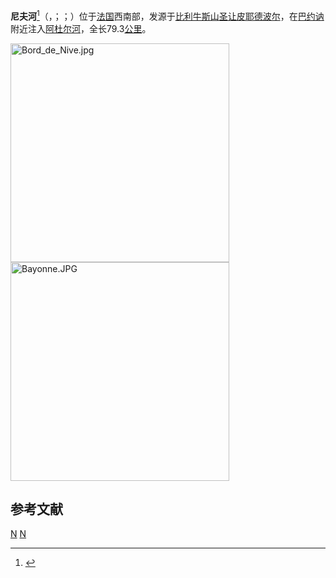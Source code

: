 {{noteTA
|G1=法国地名
|G2=单位
}}
{{Infobox river
  | name              = 尼夫河
  | native_name       = Nive
  | image             = Bayonne Reflets dans la Nive.JPG
  | image_caption     = 流经[[巴约讷|巴约讷]]的尼夫河
  | map               = Nive (rivière).png
  | map_caption       = 尼夫河流域图
  | source1_location  = [[比利牛斯山|比利牛斯山]]
  | source1_coordinates= {{coord|43|03|38|N|1|11|49|W|region:FR}}
  | mouth_location    = [[阿杜尔河|阿杜尔河]]
  | mouth_coordinates = {{coord|43|29|38|N|1|28|27|W|name=Adour-Nive|display=inline,title}}
  | progression       = {{RAdour}}
  | subdivision_type1 = [[世界政區索引|国家]]
  | subdivision_name1 = {{FR}}
  | length            = {{convert|79|km|mi|abbr=on}}
  | source1_elevation =
  | mouth_elevation   =
  | discharge1_avg    =
  | basin_size        = {{convert|1030|km2|sqmi|abbr=on}} 
}}
'''尼夫河'''<ref>{{Cite web|title=世界地名翻译大辞典|url=https://mall.cnki.net/reference/ref_search.aspx?bid=R200807101&inputText=Nive|access-date=2021-09-05|work=mall.cnki.net|archive-date=2021-09-05|archive-url=https://web.archive.org/web/20210905224112/https://mall.cnki.net/reference/ref_search.aspx?bid=R200807101&inputText=Nive|dead-url=no}}</ref>（{{lang-fr|Nive}}，{{IPA-fr|niv}}；{{lang-oc|Niva}}；{{lang-eu|Errobi}}）位于[[法国|法国]]西南部，发源于[[比利牛斯山|比利牛斯山]][[圣让皮耶德波尔|圣让皮耶德波尔]]，在[[巴约讷|巴约讷]]附近注入[[阿杜尔河|阿杜尔河]]，全长79.3[[公里|公里]]。

[[File:Bord_de_Nive.jpg|350px]]
[[File:Bayonne.JPG|350px]]
== 参考文献 ==
{{Reflist}}

{{France-geo-stub}}
[[Category:法国河流|N]]
[[Category:大西洋比利牛斯省河流|N]]